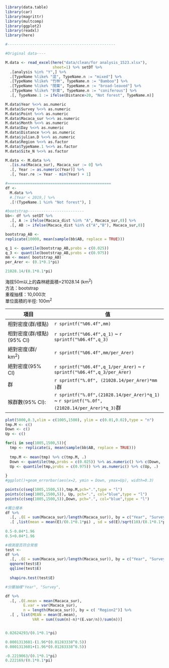 ```r
library(data.table)
library(car)
library(magrittr)
library(multcomp)
library(ggplot2)
library(readxl)
library(here)
```

```r
#------------------------------------------------

#Original data---- 

M.data <- read_excel(here("data/clean/for analysis_1523.xlsx"),
                     sheet=1) %>% setDT %>% 
  .[analysis %in% "Y",] %>% 
  .[TypeName %like% "混", TypeName.n := "mixed"] %>% 
  .[TypeName %like% "竹林", TypeName.n := "Bamboo"] %>% 
  .[TypeName %like% "闊葉", TypeName.n := "broad-leaved"] %>% 
  .[TypeName %like% "針葉", TypeName.n := "coniferous"] %>% 
  .[, TypeName.1 := ifelse(Distance>20, "Not forest", TypeName.n)]

M.data$Year %<>% as.numeric
M.data$Survey %<>% as.numeric
M.data$Point %<>% as.numeric
M.data$Macaca_sur %<>% as.numeric
M.data$Month %<>% as.numeric
M.data$Day %<>% as.numeric
M.data$Distance %<>% as.numeric
M.data$julian.D %<>% as.numeric
M.data$Region %<>% as.factor
M.data$TypeName.1 %<>% as.factor
M.data$Site_N %<>% as.factor
```

```r
M.data <- M.data %>% 
  .[is.na(Macaca_sur), Macaca_sur := 0] %>% 
  .[, Year := as.numeric(Year)] %>% 
  .[, Year.re := Year - min(Year) + 1]

#==============================================
df <- 
  M.data %>% 
  #.[Year < 2019,] %>%
  .[!(TypeName.1 %in% "Not forest"), ]
```

```r
#bootstrap-------------------------
bb<- df %>% setDT %>% 
  .[, A := ifelse(Macaca_dist %in% "A", Macaca_sur,0)] %>% 
  .[, AB := ifelse(Macaca_dist %in% c("A","B"), Macaca_sur,0)]
```

```r
bootstrap_AB <- 
replicate(10000, mean(sample(bb$AB, replace = TRUE)))
```

```r
q_1 <- quantile(bootstrap_AB,probs = c(0.025))
q_3 <- quantile(bootstrap_AB,probs = c(0.975))
mm <- mean( bootstrap_AB)
per_Arer <- (0.1*0.1*pi)

21028.14/(0.1*0.1*pi)
```

海拔50m以上的森林總面積=21028.14 (km^2^)\
方法：bootstrap\
重複抽樣：10,000次\
單位面積的半徑: 100m^2^

| 項目                      | 值                                                                                           |
|---------------------|---------------------------------------------------|
| 相對密度(群/樣點)         | `r sprintf("%06.4f",mm)`                                                                     |
| 相對密度(群/樣點)(95% CI) | `r sprintf("%06.4f",q_1)` \~ `r sprintf("%06.4f",q_3)`                                       |
| 絕對密度(群/ km^2^)       | `r sprintf("%06.4f",mm/per_Arer)`                                                            |
| 絕對密度(95% CI)          | `r sprintf("%06.4f",q_1/per_Arer)` \~ `r sprintf("%06.4f",q_3/per_Arer)`                     |
| 群                        | `r sprintf("%.0f", (21028.14/per_Arer)*mm )`群                                               |
| 猴群數(95% CI):           | `r sprintf("%.0f",(21028.14/per_Arer)*q_1)` \~ `r sprintf("%.0f",(21028.14/per_Arer)*q_3)`群 |





```r
plot(5000,0.3,xlim = c(1005,1500), ylim = c(0.01,0.02),type = "n")
tmp.M <- c()
Down <- c()
Up <- c()

for(i in seq(1005,1500,5)){
  tmp <- replicate(i, mean(sample(bb$AB, replace = TRUE))) 
  
  tmp.M <- mean(tmp) %>% c(tmp.M, .)
  Down <- quantile(tmp,probs = c(0.025)) %>% as.numeric() %>% c(Down, .)
  Up <- quantile(tmp,probs = c(0.975)) %>% as.numeric() %>% c(Up, .)
  
}
#ggplot()+geom_errorbar(aes(x=2, ymin = Down, ymax=Up), width=0.3)

points(c(seq(1005,1500,5)),tmp.M,pch=".",type = "l")
points(c(seq(1005,1500,5)), Up, pch=".", col="blue",type = "l")
points(c(seq(1005,1500,5)),Down, pch=".", col="blue",type = "l")
```

```r
#獨立樣本
df %>% 
  .[, .(E = sum(Macaca_sur)/length(Macaca_sur)), by = c("Year", "Survey")] %>% 
  .[ ,list(mean = mean(E)/(0.1*0.1*pi) , sd = sd(E)/sqrt(10)/(0.1*0.1*pi))] 
  
0.5-0.04*1.96
0.5+0.04*1.96
```

```r
#檢測是否符合常態
test <- 
df %>% 
  .[, .(E = sum(Macaca_sur)/length(Macaca_sur)), by = c("Year", "Survey")] 
  qqnorm(test$E)
  qqline(test$E)
  
  shapiro.test(test$E)
```

```r
#分層抽樣"Year", "Survey",

df %>% 
  .[, .(E.mean = mean(Macaca_sur),
        E.var = var(Macaca_sur),
        n = length(Macaca_sur)), by = c( "Region2")] %>% 
  .[ , list(MEAN = mean(E.mean),
            VAR = sum((sum(n)-n)*(E.var/n))/sum(n))] 


0.02624293/(0.1*0.1*pi)

0.0001313601-(1.96*(0.01283338^0.5))
0.0001313601+(1.96*(0.01283338^0.5))

-0.2219063/(0.1*0.1*pi)
0.222169/(0.1*0.1*pi)





```
